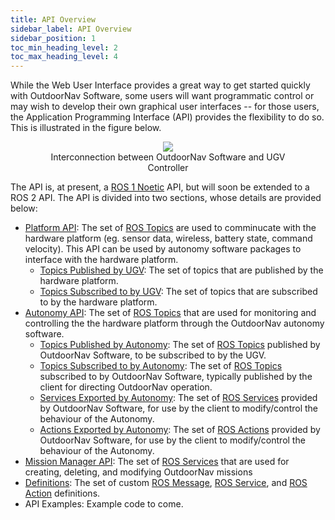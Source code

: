 ---
title: API Overview
sidebar_label: API Overview
sidebar_position: 1
toc_min_heading_level: 2
toc_max_heading_level: 4
---

While the Web User Interface provides a great way to get started quickly
with OutdoorNav Software, some users will want programmatic control or
may wish to develop their own graphical user interfaces \-- for those
users, the Application Programming Interface (API) provides the
flexibility to do so. This is illustrated in the figure below.

<center>
  <figure>
    <img src="/img/outdoornav_images/ros_integration.png" />
    <figcaption>Interconnection between OutdoorNav Software and UGV Controller</figcaption>
  </figure>
</center>

The API is, at present, a [ROS 1 Noetic](http://wiki.ros.org/noetic) API,
but will soon be extended to a ROS 2 API. The API is divided into two
sections, whose details are provided below:

-   [Platform API](api_endpoints/platform_api.mdx): The set of [ROS
    Topics](http://wiki.ros.org/Topics) are used to comminucate with the
    hardware platform (eg. sensor data, wireless, battery state, command
    velocity). This API can be used by autonomy software packages to
    interface with the hardware platform.
    -   [Topics Published by UGV](/docs_outdoornav_user_manual/api/api_endpoints/platform_api.mdx#topics-published-by-platform):
        The set of topics that are published by the hardware platform.
    -   [Topics Subscribed to by UGV](/docs_outdoornav_user_manual/api/api_endpoints/platform_api.mdx#topics-subscribed-by-platform):
        The set of topics that are subscribed to by the hardware
        platform.
-   [Autonomy API](api_endpoints/autonomy_api.mdx): The set of [ROS
    Topics](http://wiki.ros.org/Topics) that are used for monitoring and
    controlling the the hardware platform through the OutdoorNav
    autonomy software.
    -   [Topics Published by Autonomy](/docs_outdoornav_user_manual/api/api_endpoints/autonomy_api.mdx#topics-published-by-autonomy):
        The set of [ROS Topics](http://wiki.ros.org/Topics) published by
        OutdoorNav Software, to be subscribed to by the UGV.
    -   [Topics Subscribed to by Autonomy](/docs_outdoornav_user_manual/api/api_endpoints/autonomy_api.mdx#topics-subscribed-to-by-autonomy):
        The set of [ROS Topics](http://wiki.ros.org/Topics)
        subscribed to by OutdoorNav Software, typically published by the
        client for directing OutdoorNav operation.
    -   [Services Exported by Autonomy](/docs_outdoornav_user_manual/api/api_endpoints/autonomy_api.mdx#services-exported-by-autonomy):
        The set of [ROS Services](http://wiki.ros.org/Services) provided
        by OutdoorNav Software, for use by the client to modify/control
        the behaviour of the Autonomy.
    -   [Actions Exported by Autonomy](/docs_outdoornav_user_manual/api/api_endpoints/autonomy_api.mdx#actions-exported-by-autonomy):
        The set of [ROS Actions](http://wiki.ros.org/actionlib) provided
        by OutdoorNav Software, for use by the client to modify/control
        the behaviour of the Autonomy.
-   [Mission Manager API](api_endpoints/mission_manager_api.mdx): The set of [ROS
    Services](http://wiki.ros.org/Services) that are used for creating, deleting, and modifying OutdoorNav missions
-   [Definitions](api_endpoints/definitions.mdx): The set of custom
    [ROS Message](http://wiki.ros.org/Messages), [ROS
    Service](http://wiki.ros.org/Services), and [ROS
    Action](http://wiki.ros.org/actionlib) definitions.
-   API Examples: Example code to come.
